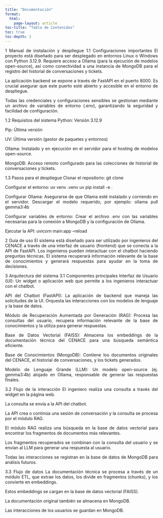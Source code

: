 ```yaml
---
title: "Documentación"
format: 
  html:
    page-layout: article
toc-title: "Tabla de Contenidos"
toc: true
toc-depth: 3
---
```


::: {style="text-align: justify"}

1 Manual de instalación y despliegue
1.1 Configuraciones importantes
El proyecto está diseñado para ser desplegado en entornos Linux o Windows con Python 3.12.9. Requiere acceso a Ollama (para la ejecución de modelos open-source), así como conectividad a una instancia de MongoDB para el registro del historial de conversaciones y tickets.

La aplicación backend se expone a través de FastAPI en el puerto 8000. Es crucial asegurar que este puerto esté abierto y accesible en el entorno de despliegue.

Todas las credenciales y configuraciones sensibles se gestionan mediante un archivo de variables de entorno (.env), garantizando la seguridad y facilidad de configuración.

1.2 Requisitos del sistema
Python: Versión 3.12.9

Pip: Última versión

UV: Última versión (gestor de paquetes y entornos)

Ollama: Instalado y en ejecución en el servidor para el hosting de modelos open-source.

MongoDB: Acceso remoto configurado para las colecciones de historial de conversaciones y tickets.

1.3 Pasos para el despliegue
Clonar el repositorio:
git clone <URL_del_repositorio>

Configurar el entorno:
uv venv
.venv\Scripts\activate
uv pip install -e .

Configurar Ollama:
Asegurarse de que Ollama esté instalado y corriendo en el servidor. Descargar el modelo requerido, por ejemplo:
ollama pull gemma3:4b

Configurar variables de entorno:
Crear el archivo .env con las variables necesarias para la conexión a MongoDB y la configuración de Ollama.

Ejecutar la API:
uvicorn main:app --reload

2 Guía de uso
El sistema está diseñado para ser utilizado por ingenieros del CENACE a través de una interfaz de usuario (frontend) que se conecta a la API de FastAPI. Los ingenieros pueden interactuar con el chatbot haciendo preguntas técnicas. El sistema recuperará información relevante de la base de conocimientos y generará respuestas para ayudar en la toma de decisiones.

3 Arquitectura del sistema
3.1 Componentes principales
Interfaz de Usuario (UI): Un widget o aplicación web que permite a los ingenieros interactuar con el chatbot.

API del Chatbot (FastAPI): La aplicación de backend que maneja las solicitudes de la UI. Orquesta las interacciones con los modelos de lenguaje y la base de datos.

Módulo de Recuperación Aumentada por Generación (RAG): Procesa las consultas del usuario, recupera información relevante de la base de conocimientos y la utiliza para generar respuestas.

Base de Datos Vectorial (FAISS): Almacena los embeddings de la documentación técnica del CENACE para una búsqueda semántica eficiente.

Base de Conocimientos (MongoDB): Contiene los documentos originales del CENACE, el historial de conversaciones, y los tickets generados.

Modelo de Lenguaje Grande (LLM): Un modelo open-source (ej. gemma3:4b) alojado en Ollama, responsable de generar las respuestas finales.

3.2 Flujo de la interacción
El ingeniero realiza una consulta a través del widget en la página web.

La consulta se envía a la API del chatbot.

La API crea o continúa una sesión de conversación y la consulta se procesa por el módulo RAG.

El módulo RAG realiza una búsqueda en la base de datos vectorial para encontrar los fragmentos de documentos más relevantes.

Los fragmentos recuperados se combinan con la consulta del usuario y se envían al LLM para generar una respuesta al usuario.

Todas las interacciones se registran en la base de datos de MongoDB para análisis futuros.

3.3 Flujo de datos
La documentación técnica se procesa a través de un módulo ETL, que extrae los datos, los divide en fragmentos (chunks), y los convierte en embeddings.

Estos embeddings se cargan en la base de datos vectorial (FAISS).

La documentación original también se almacena en MongoDB.

Las interacciones de los usuarios se guardan en MongoDB.

:::
